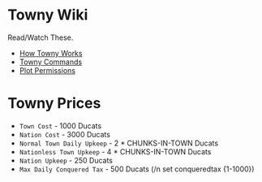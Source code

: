 # Towny Wiki

Read/Watch These.

- [How Towny Works](https://github.com/TownyAdvanced/Towny/wiki/How-Towny-Works)
- [Towny Commands](https://github.com/TownyAdvanced/Towny/wiki/Towny-Commands)
- [Plot Permissions](https://www.youtube.com/watch?v=wvshFTv3l6A&list=PLvzvmyk0uI0WsLf4iyJZRhD_T2e-ANCmE&index=3)

# Towny Prices

- `Town Cost` - 1000 Ducats
- `Nation Cost` - 3000 Ducats
- `Normal Town Daily Upkeep` - 2 * CHUNKS-IN-TOWN Ducats
- `Nationless Town Upkeep` - 4 * CHUNKS-IN-TOWN Ducats
- `Nation Upkeep` - 250 Ducats
- `Max Daily Conquered Tax` - 500 Ducats (/n set conqueredtax {1-1000})